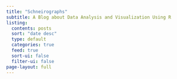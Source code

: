 ```yaml
---
title: "Schneirographs"
subtitle: A Blog about Data Analysis and Visualization Using R
listing:
  contents: posts
  sort: "date desc"
  type: default
  categories: true
  feed: true
  sort-ui: false
  filter-ui: false
page-layout: full
---
```



